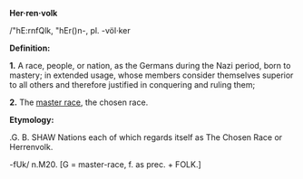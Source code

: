 '''Her·ren·volk''' 

/"hE:r<schwa>nfQlk, "hEr(<schwa>)n-, pl. -völ·ker

'''Definition:'''

'''1.''' A race, people, or nation, as the Germans during the Nazi period, born to mastery; in extended usage, whose members consider themselves superior to all others and therefore justified in conquering and ruling them;

'''2.''' The [[master race]], the chosen race.

'''Etymology:'''

.G. B. SHAW Nations each of which regards itself as The Chosen Race or Herrenvolk.

-f<schwa>Uk/ n.M20. [G = master-race, f. as prec. + FOLK.]